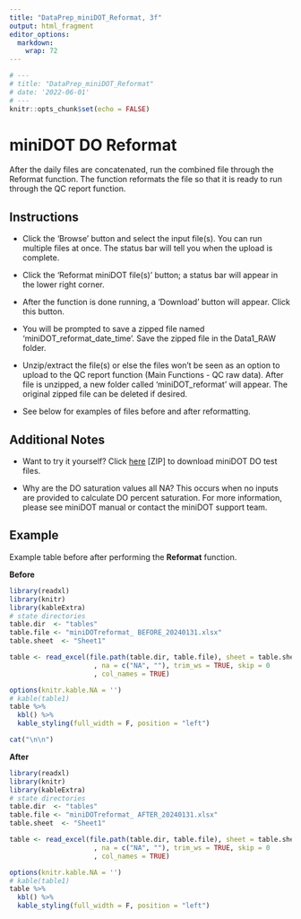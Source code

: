 ```yaml
---
title: "DataPrep_miniDOT_Reformat, 3f"
output: html_fragment
editor_options: 
  markdown: 
    wrap: 72
---
```


```r
# ---
# title: "DataPrep_miniDOT_Reformat"
# date: '2022-06-01'
# ---
knitr::opts_chunk$set(echo = FALSE)
```

# miniDOT DO Reformat

After the daily files are concatenated, run the combined file through
the Reformat function. The function reformats the file so that it is
ready to run through the QC report function.

## Instructions

-   Click the 'Browse' button and select the input file(s). You can run
    multiple files at once. The status bar will tell you when the upload
    is complete.

-   Click the 'Reformat miniDOT file(s)' button; a status bar will
    appear in the lower right corner.

-   After the function is done running, a 'Download' button will appear.
    Click this button.

-   You will be prompted to save a zipped file named
    'miniDOT_reformat_date_time'. Save the zipped file in the Data1_RAW
    folder.

-   Unzip/extract the file(s) or else the files won't be seen as an
    option to upload to the QC report function (Main Functions - QC raw
    data). After file is unzipped, a new folder called
    'miniDOT_reformat' will appear. The original zipped file can be
    deleted if desired.

-   See below for examples of files before and after reformatting.

## Additional Notes

-   Want to try it yourself? Click [here](TestData_miniDOT.zip) [ZIP] to
    download miniDOT DO test files.

*	Why are the DO saturation values all NA? This occurs when no inputs are 
provided to calculate DO percent saturation.  For more information, please see 
miniDOT manual or contact the miniDOT support team.

## Example

Example table before after performing the **Reformat** function.

**Before**

```r
library(readxl)
library(knitr)
library(kableExtra)
# state directories
table.dir  <- "tables"
table.file <- "miniDOTreformat_ BEFORE_20240131.xlsx"
table.sheet  <- "Sheet1"

table <- read_excel(file.path(table.dir, table.file), sheet = table.sheet
                     , na = c("NA", ""), trim_ws = TRUE, skip = 0
                     , col_names = TRUE)  

options(knitr.kable.NA = '')
# kable(table1)
table %>% 
  kbl() %>% 
  kable_styling(full_width = F, position = "left")

cat("\n\n")
```

**After**

```r
library(readxl)
library(knitr)
library(kableExtra)
# state directories
table.dir  <- "tables"
table.file <- "miniDOTreformat_ AFTER_20240131.xlsx"
table.sheet  <- "Sheet1"

table <- read_excel(file.path(table.dir, table.file), sheet = table.sheet
                     , na = c("NA", ""), trim_ws = TRUE, skip = 0
                     , col_names = TRUE)  

options(knitr.kable.NA = '')
# kable(table1)
table %>% 
  kbl() %>% 
  kable_styling(full_width = F, position = "left")
```

